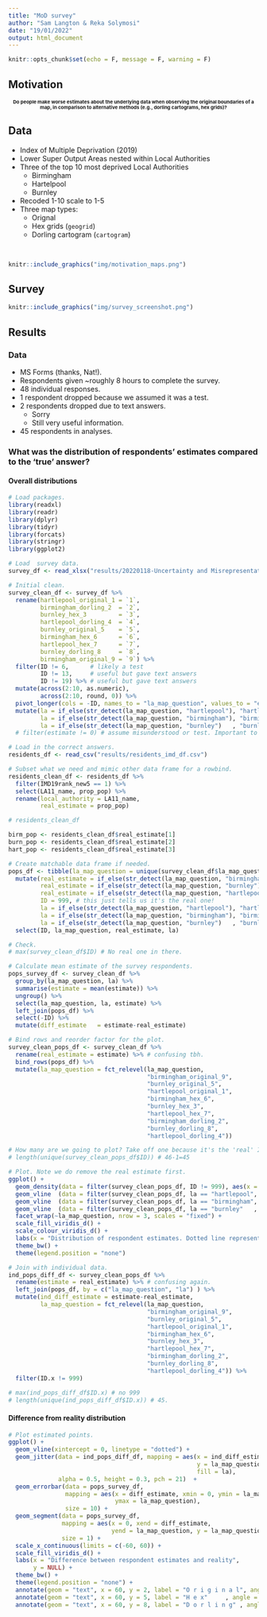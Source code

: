 ```yaml
---
title: "MoD survey"
author: "Sam Langton & Reka Solymosi"
date: "19/01/2022"
output: html_document
---
```


```r
knitr::opts_chunk$set(echo = F, message = F, warning = F)
```


## Motivation

<h1 style="font-size:1vw">

<center>

Do people make **worse** estimates about the underlying data when observing the **original boundaries** of a map, in comparison to **alternative methods** (e.g., dorling cartograms, hex grids)?

</center> 

</h1>

## Data

- Index of Multiple Deprivation (2019)
- Lower Super Output Areas nested within Local Authorities
- Three of the top 10 most deprived Local Authorities
  - Birmingham
  - Hartelpool
  - Burnley
- Recoded 1-10 scale to 1-5
- Three map types:
  - Orignal
  - Hex grids (`geogrid`)
  - Dorling cartogram (`cartogram`)

<Br>

```r
knitr::include_graphics("img/motivation_maps.png")
```


## Survey

```r
knitr::include_graphics("img/survey_screenshot.png")
```

## Results

### Data

- MS Forms (thanks, Nat!).
- Respondents given ~roughly 8 hours to complete the survey.
- 48 individual responses.
- 1 respondent dropped because we assumed it was a test.
- 2 respondents dropped due to text answers.
  - Sorry
  - Still very useful information.
- 45 respondents in analyses.

### What was the distribution of respondents' estimates compared to the 'true' answer?

#### Overall distributions

```r
# Load packages.
library(readxl)
library(readr)
library(dplyr)
library(tidyr)
library(forcats)
library(stringr)
library(ggplot2)

# Load  survey data.
survey_df <- read_xlsx("results/20220118-Uncertainty and Misrepresentation in spatial data (1-53).xlsx")

# Initial clean.
survey_clean_df <- survey_df %>% 
  rename(hartlepool_original_1 = `1`,
         birmingham_dorling_2  = `2`,
         burnley_hex_3         = `3`,
         hartlepool_dorling_4  = `4`,
         burnley_original_5    = `5`,
         birmingham_hex_6      = `6`,
         hartlepool_hex_7      = `7`,
         burnley_dorling_8     = `8`,
         birmingham_original_9 = `9`) %>% 
  filter(ID != 6,      # likely a test
         ID != 13,     # useful but gave text answers
         ID != 19) %>% # useful but gave text answers
  mutate(across(2:10, as.numeric),
         across(2:10, round, 0)) %>% 
  pivot_longer(cols = -ID, names_to = "la_map_question", values_to = "estimate") %>% 
  mutate(la = if_else(str_detect(la_map_question, "hartlepool"), "hartlepool", la_map_question),
         la = if_else(str_detect(la_map_question, "birmingham"), "birmingham", la),
         la = if_else(str_detect(la_map_question, "burnley")   , "burnley"   , la)) #%>% 
  # filter(estimate != 0) # assume misunderstood or test. Important to discuss.

# Load in the correct answers.
residents_df <- read_csv("results/residents_imd_df.csv")

# Subset what we need and mimic other data frame for a rowbind.
residents_clean_df <- residents_df %>% 
  filter(IMD19rank_new5 == 1) %>% 
  select(LA11_name, prop_pop) %>% 
  rename(local_authority = LA11_name,
         real_estimate = prop_pop) 

# residents_clean_df

birm_pop <- residents_clean_df$real_estimate[1]
burn_pop <- residents_clean_df$real_estimate[2]
hart_pop <- residents_clean_df$real_estimate[3]

# Create matchable data frame if needed.
pops_df <- tibble(la_map_question = unique(survey_clean_df$la_map_question)) %>% 
  mutate(real_estimate = if_else(str_detect(la_map_question, "birmingham"), birm_pop, 0),        # 0 is a temp filler.
         real_estimate = if_else(str_detect(la_map_question, "burnley")   , burn_pop, real_estimate),
         real_estimate = if_else(str_detect(la_map_question, "hartlepool"), hart_pop, real_estimate),
         ID = 999, # this just tells us it's the real one!
         la = if_else(str_detect(la_map_question, "hartlepool"), "hartlepool", la_map_question),
         la = if_else(str_detect(la_map_question, "birmingham"), "birmingham", la),
         la = if_else(str_detect(la_map_question, "burnley")   , "burnley"   , la)) %>% 
  select(ID, la_map_question, real_estimate, la)

# Check.
# max(survey_clean_df$ID) # No real one in there.

# Calculate mean estimate of the survey respondents.
pops_survey_df <- survey_clean_df %>% 
  group_by(la_map_question, la) %>% 
  summarise(estimate = mean(estimate)) %>% 
  ungroup() %>% 
  select(la_map_question, la, estimate) %>% 
  left_join(pops_df) %>% 
  select(-ID) %>% 
  mutate(diff_estimate   = estimate-real_estimate)

# Bind rows and reorder factor for the plot.
survey_clean_pops_df <- survey_clean_df %>% 
  rename(real_estimate = estimate) %>% # confusing tbh.
  bind_rows(pops_df) %>% 
  mutate(la_map_question = fct_relevel(la_map_question,
                                       "birmingham_original_9",
                                       "burnley_original_5",
                                       "hartlepool_original_1",
                                       "birmingham_hex_6",
                                       "burnley_hex_3",
                                       "hartlepool_hex_7",
                                       "birmingham_dorling_2",
                                       "burnley_dorling_8",
                                       "hartlepool_dorling_4"))

# How many are we going to plot? Take off one because it's the 'real' ID of 999!
# length(unique(survey_clean_pops_df$ID)) # 46-1=45

# Plot. Note we do remove the real estimate first.
ggplot() +
  geom_density(data = filter(survey_clean_pops_df, ID != 999), aes(x = real_estimate, fill = la, colour = la)) +
  geom_vline  (data = filter(survey_clean_pops_df, la == "hartlepool",  ID != 999), aes(xintercept = hart_pop), linetype = "dotted", colour = "black") +
  geom_vline  (data = filter(survey_clean_pops_df, la == "birmingham",  ID != 999), aes(xintercept = birm_pop), linetype = "dotted", colour = "black") +
  geom_vline  (data = filter(survey_clean_pops_df, la == "burnley"   ,  ID != 999), aes(xintercept = burn_pop), linetype = "dotted", colour = "black") +
  facet_wrap(~la_map_question, nrow = 3, scales = "fixed") +
  scale_fill_viridis_d() +
  scale_colour_viridis_d() +
  labs(x = "Distribution of respondent estimates. Dotted line represents reality", y = NULL) +
  theme_bw() +
  theme(legend.position = "none")

# Join with individual data.
ind_pops_diff_df <- survey_clean_pops_df %>% 
  rename(estimate = real_estimate) %>% # confusing again.
  left_join(pops_df, by = c("la_map_question", "la") ) %>% 
  mutate(ind_diff_estimate = estimate-real_estimate,
         la_map_question = fct_relevel(la_map_question,
                                       "birmingham_original_9",
                                       "burnley_original_5",
                                       "hartlepool_original_1",
                                       "birmingham_hex_6",
                                       "burnley_hex_3",
                                       "hartlepool_hex_7",
                                       "birmingham_dorling_2",
                                       "burnley_dorling_8",
                                       "hartlepool_dorling_4")) %>% 
  filter(ID.x != 999)

# max(ind_pops_diff_df$ID.x) # no 999
# length(unique(ind_pops_diff_df$ID.x)) # 45.
```

#### Difference from reality distribution

```r

# Plot estimated points.
ggplot() +
  geom_vline(xintercept = 0, linetype = "dotted") +
  geom_jitter(data = ind_pops_diff_df, mapping = aes(x = ind_diff_estimate,
                                                     y = la_map_question,
                                                     fill = la),
              alpha = 0.5, height = 0.3, pch = 21)  +
  geom_errorbar(data = pops_survey_df,
                mapping = aes(x = diff_estimate, xmin = 0, ymin = la_map_question,
                              ymax = la_map_question),
                size = 10) +
  geom_segment(data = pops_survey_df,
               mapping = aes(x = 0, xend = diff_estimate,
                             yend = la_map_question, y = la_map_question),
               size = 1) +
  scale_x_continuous(limits = c(-60, 60)) +
  scale_fill_viridis_d() +
  labs(x = "Difference between respondent estimates and reality",
       y = NULL) +
  theme_bw() +
  theme(legend.position = "none") +
  annotate(geom = "text", x = 60, y = 2, label = "O r i g i n a l", angle = -90) +
  annotate(geom = "text", x = 60, y = 5, label = "H e x"     , angle = -90) +
  annotate(geom = "text", x = 60, y = 8, label = "D o r l i n g" , angle = -90)
```